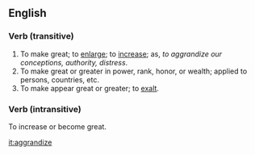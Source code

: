 ==English==
===Verb (transitive)===
#To make great; to [[enlarge]]; to [[increase]]; as, ''to aggrandize our conceptions, authority, distress''.
#To make great or greater in power, rank, honor, or wealth; applied to persons, countries, etc.
#To make appear great or greater; to [[exalt]].

===Verb (intransitive)===
To increase or become great.

[[it:aggrandize]]